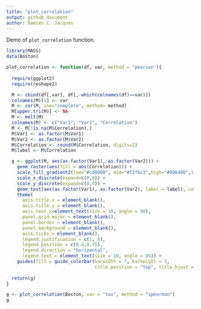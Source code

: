 ```yaml
---
title: "plot_correlation"
output: github_document
author: Damien C. Jacques
---
```


Demo of `plot_correlation` function.

```r
library(MASS)
data(Boston)
```

```r
plot_correlation <- function(df, var, method = "pearson"){
    
  require(ggplot2)
  require(reshape2)

  M <- cbind(df[,var], df[,-which(colnames(df)==var)])
  colnames(M)[1] <- var
  M <- cor(M, use="complete", method= method)
  M[upper.tri(M)] <- NA
  M <- melt(M)
  colnames(M) <- c("Var1", "Var2", "Correlation")
  M <- M[!is.na(M$Correlation),]
  M$Var1 <- as.factor(M$Var1)
  M$Var2 <- as.factor(M$Var2)
  M$Correlation <- round(M$Correlation, digits=2)
  M$label <- M$Correlation

  g <- ggplot(M, aes(as.factor(Var1), as.factor(Var2))) + 
    geom_raster(aes(fill = abs(Correlation))) + 
    scale_fill_gradient2(low="#cd0000", mid="#f2f6c3",high="#006400",limits=c(0, 1), midpoint=0.5, name = paste0("|", method," correlation|")) + 
    scale_x_discrete(expand=c(0,0)) + 
    scale_y_discrete(expand=c(0,0)) +
    geom_text(aes(as.factor(Var1), as.factor(Var2), label = label), color = "black", size = 4) +
    theme(
      axis.title.x = element_blank(),
      axis.title.y = element_blank(),
      axis.text.x=element_text(size = 10, angle = 90),
      panel.grid.major = element_blank(),
      panel.border = element_blank(),
      panel.background = element_blank(),
      axis.ticks = element_blank(),
      legend.justification = c(1, 0),
      legend.position = c(0.4,0.75),
      legend.direction = "horizontal",
      legend.text = element_text(size = 10, angle = 45)) +
    guides(fill = guide_colorbar(barwidth = 7, barheight = 1,
                                 title.position = "top", title.hjust = 0.5))
  
  return(g)
}
```

```r
g <- plot_correlation(Boston, var = "tax", method = "spearman")
g
```


